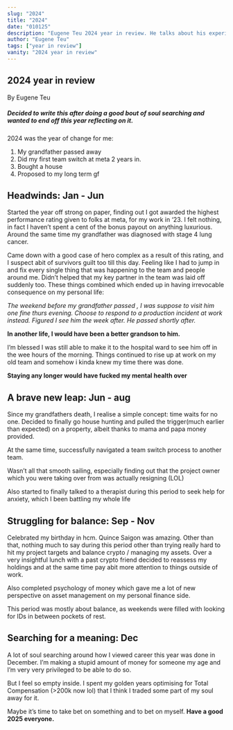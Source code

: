 ```yaml
---
slug: "2024"
title: "2024"
date: "010125"
description: "Eugene Teu 2024 year in review. He talks about his experience working at meta"
author: "Eugene Teu"
tags: ["year in review"]
vanity: "2024 year in review"
---
```


## 2024 year in review
By Eugene Teu

##### Decided to write this after doing a good bout of soul searching and wanted to end off this year reflecting on it.

2024 was the year of change for me:
1.  My grandfather passed away
2.  Did my first team switch at meta 2 years in.
3.  Bought a house
4.  Proposed to my long term gf

## Headwinds: Jan - Jun

Started the year off strong on paper, finding out I got awarded the highest performance rating given to folks at meta, for my work in ‘23.
I felt nothing, in fact I haven’t spent a cent of the bonus payout on anything luxurious. Around the same time my grandfather was diagnosed with stage 4 lung cancer.

Came down with a good case of hero complex as a result of this rating, and I suspect abit of survivors guilt too till this day. Feeling like I had to jump in and fix every single thing that was happening to the team and people around me. Didn’t helped that my key partner in the team was laid off suddenly too. These things combined which ended up in having irrevocable consequence on my personal life:

*The weekend before my grandfather passed , I was suppose to visit him one fine thurs evening. Choose to respond to a production incident at work instead. Figured I see him the week after. He passed shortly after.*

**In another life, I would have been a better grandson to him.**


I’m blessed I was still able to make it to the hospital ward to see him off in the wee hours of the morning.
Things continued to rise up at work on my old team and somehow i kinda knew my time there was done. 

**Staying any longer would have fucked my mental health over**

## A brave new leap: Jun - aug

Since my grandfathers death, I realise a simple concept: time waits for no one. Decided to finally go house hunting and pulled the trigger(much earlier than expected) on a property, albeit thanks to mama and papa money provided.


At the same time, successfully navigated a team switch process to another team.

Wasn’t all that smooth sailing, especially finding out that the project owner which you were taking over from was actually resigning (LOL)

Also started to finally talked to a therapist during this period to seek help for anxiety, which I been battling my whole life

## Struggling for balance: Sep - Nov

Celebrated my birthday in hcm. Quince Saigon was amazing. Other than that, nothing much to say during this period other than trying really hard to hit my project targets and balance crypto / managing my assets. Over a very insightful lunch with a past crypto friend decided to reassess my holdings and at the same time pay abit more attention to things outside of work.

Also completed psychology of money which gave me a lot of new perspective on asset management on my personal finance side.

This period was mostly about balance, as weekends were filled with looking for IDs in between pockets of rest.

## Searching for a meaning: Dec

A lot of soul searching around how I viewed career this year was done in December. I’m making a stupid amount of money for someone my age and I’m very very privileged to be able to do so.

But I feel so empty inside. I spent my golden years optimising for Total Compensation (>200k now lol) that I think I traded some part of my soul away for it.

Maybe it’s time to take bet on something and to bet on myself.
**Have a good 2025 everyone.**

<div class="pt-12" />
